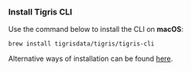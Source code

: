 ### Install Tigris CLI

Use the command below to install the CLI on **macOS**:

```shell
brew install tigrisdata/tigris/tigris-cli
```

Alternative ways of installation can be found [here](@site/docs/sdkstools/cli/installation.mdx).
